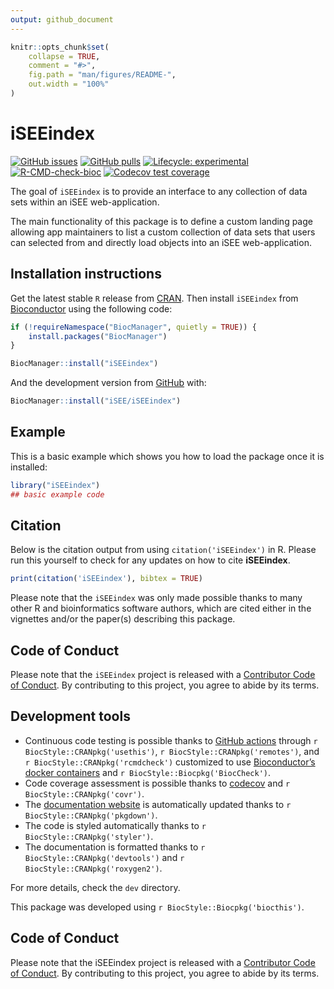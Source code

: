 ```yaml
---
output: github_document
---
```


<!-- README.md is generated from README.Rmd. Please edit that file -->

```r
knitr::opts_chunk$set(
    collapse = TRUE,
    comment = "#>",
    fig.path = "man/figures/README-",
    out.width = "100%"
)
```

# iSEEindex

<!-- badges: start -->
[![GitHub issues](https://img.shields.io/github/issues/iSEE/iSEEindex)](https://github.com/iSEE/iSEEindex/issues)
[![GitHub pulls](https://img.shields.io/github/issues-pr/iSEE/iSEEindex)](https://github.com/iSEE/iSEEindex/pulls)
[![Lifecycle: experimental](https://img.shields.io/badge/lifecycle-experimental-orange.svg)](https://lifecycle.r-lib.org/articles/stages.html#experimental)
[![R-CMD-check-bioc](https://github.com/iSEE/iSEEindex/workflows/R-CMD-check-bioc/badge.svg)](https://github.com/iSEE/iSEEindex/actions)
[![Codecov test coverage](https://codecov.io/gh/iSEE/iSEEindex/branch/main/graph/badge.svg)](https://app.codecov.io/gh/iSEE/iSEEindex?branch=main)
<!-- badges: end -->

The goal of `iSEEindex` is to provide an interface to any collection of data sets within an iSEE web-application.

The main functionality of this package is to define a custom landing page allowing app maintainers to list a custom collection of data sets that users can selected from and directly load objects into an iSEE web-application.

## Installation instructions

Get the latest stable `R` release from [CRAN](http://cran.r-project.org/). Then install `iSEEindex` from [Bioconductor](http://bioconductor.org/) using the following code:

```r
if (!requireNamespace("BiocManager", quietly = TRUE)) {
    install.packages("BiocManager")
}

BiocManager::install("iSEEindex")
```

And the development version from [GitHub](https://github.com/iSEE/iSEEindex) with:

```r
BiocManager::install("iSEE/iSEEindex")
```

## Example

This is a basic example which shows you how to load the package once it is installed:

```r
library("iSEEindex")
## basic example code
```

## Citation

Below is the citation output from using `citation('iSEEindex')` in R. Please
run this yourself to check for any updates on how to cite __iSEEindex__.

```r
print(citation('iSEEindex'), bibtex = TRUE)
```

Please note that the `iSEEindex` was only made possible thanks to many other R and bioinformatics software authors, which are cited either in the vignettes and/or the paper(s) describing this package.

## Code of Conduct

Please note that the `iSEEindex` project is released with a [Contributor Code of Conduct](http://bioconductor.org/about/code-of-conduct/). By contributing to this project, you agree to abide by its terms.

## Development tools

* Continuous code testing is possible thanks to [GitHub actions](https://www.tidyverse.org/blog/2020/04/usethis-1-6-0/)  through `r BiocStyle::CRANpkg('usethis')`, `r BiocStyle::CRANpkg('remotes')`, and `r BiocStyle::CRANpkg('rcmdcheck')` customized to use [Bioconductor's docker containers](https://www.bioconductor.org/help/docker/) and `r BiocStyle::Biocpkg('BiocCheck')`.
* Code coverage assessment is possible thanks to [codecov](https://codecov.io/gh) and `r BiocStyle::CRANpkg('covr')`.
* The [documentation website](http://isee.github.io/iSEEindex) is automatically updated thanks to `r BiocStyle::CRANpkg('pkgdown')`.
* The code is styled automatically thanks to `r BiocStyle::CRANpkg('styler')`.
* The documentation is formatted thanks to `r BiocStyle::CRANpkg('devtools')` and `r BiocStyle::CRANpkg('roxygen2')`.

For more details, check the `dev` directory.

This package was developed using `r BiocStyle::Biocpkg('biocthis')`.

## Code of Conduct

Please note that the iSEEindex project is released with a [Contributor Code of Conduct](http://bioconductor.org/about/code-of-conduct/). By contributing to this project, you agree to abide by its terms.
